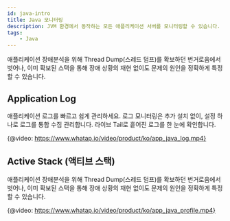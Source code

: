 ```yaml
---
id: java-intro
title: Java 모니터링
description: JVM 환경에서 동작하는 모든 애플리케이션 서버를 모니터링할 수 있습니다.
tags:
    - Java
---
```


애플리케이션 장애분석을 위해 Thread Dump(스레드 덤프)를 확보하던 번거로움에서 벗어나, 이미 확보된 스택을 통해 장애 상황의 재현 없이도 문제의 원인을 정확하게 특정할 수 있습니다.

## Application Log

애플리케이션 로그를 빠르고 쉽게 관리하세요. 로그 모니터링은 추가 설치 없이, 설정 하나로 로그를 통합 수집 관리합니다. 라이브 Tail로 흩어진 로그를 한 눈에 확인합니다.

{@video: https://www.whatap.io/video/product/ko/app_java_log.mp4}

## Active Stack (액티브 스택)

애플리케이션 장애분석을 위해 Thread Dump(스레드 덤프)를 확보하던 번거로움에서 벗어나, 이미 확보된 스택을 통해 장애 상황의 재현 없이도 문제의 원인을 정확하게 특정할 수 있습니다.

{@video: https://www.whatap.io/video/product/ko/app_java_profile.mp4}